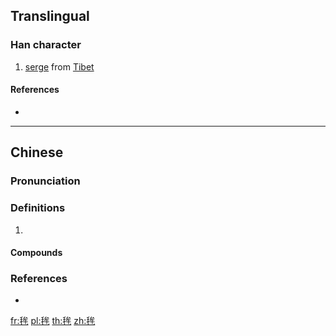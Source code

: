 ==Translingual==

===Han character===
{{Han char|rn=82|rad=毛|as=06|sn=10|four=|canj=HUIHQ|ids=⿺毛牟}}

# [[serge]] from [[Tibet]]

====References====
* {{Han ref|kx=0593.091|hdz=31998.010|uh=6BEA|ud=27626}}

----

==Chinese==
{{zh-forms}}

===Pronunciation===
{{zh-pron
|m=mú
|c=mou4,mau4
|cat=
}}

===Definitions===
{{zh-hanzi}}

# {{rfdef|zh}}

====Compounds====
{{zh-der|毪子}}

===References===
* {{R:twedu|C05974}}

[[fr:毪]]
[[pl:毪]]
[[th:毪]]
[[zh:毪]]